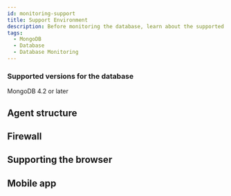 ```yaml
---
id: monitoring-support
title: Support Environment
description: Before monitoring the database, learn about the supported database types.
tags:
  - MongoDB
  - Database
  - Database Monitoring
---
```



<Desc name='MongoDB' />

### Supported versions for the database

MongoDB 4.2 or later

## Agent structure


<Dbsupportenvagentconstruction />

## Firewall


<Proxy />

## Supporting the browser


<Supportedbrowser />

## Mobile app


<Mobileapp />
